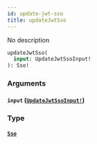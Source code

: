 ```yaml
---
id: update-jwt-sso
title: updateJwtSso
---
```


No description

```graphql
updateJwtSso(
  input: UpdateJwtSsoInput!
): Sso!

```

### Arguments

#### `input` ([`UpdateJwtSsoInput!`](/graphql/inputs/update-jwt-sso-input))

### Type

#### [`Sso`](/graphql/objects/sso)
